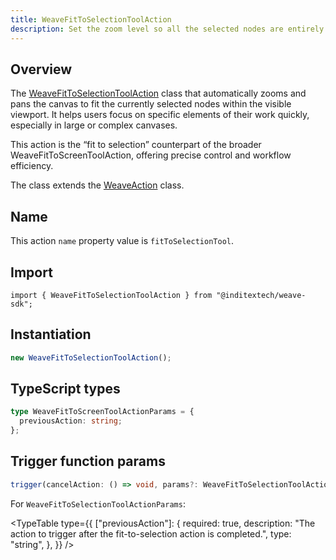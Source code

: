 ```yaml
---
title: WeaveFitToSelectionToolAction
description: Set the zoom level so all the selected nodes are entirely visible on the screen
---
```



## Overview

The [WeaveFitToSelectionToolAction](https://github.com/InditexTech/weavejs/blob/main/code/packages/sdk/src/actions/fit-to-selection-tool/fit-to-selection-tool.ts)
class that automatically zooms and pans the canvas to fit the currently selected nodes within
the visible viewport. It helps users focus on specific elements of their work quickly, especially
in large or complex canvases.

This action is the “fit to selection” counterpart of the broader WeaveFitToScreenToolAction, offering
precise control and workflow efficiency.

The class extends the [WeaveAction](/docs/sdk/api-reference/actions/action) class.

## Name

This action `name` property value is `fitToSelectionTool`.

## Import

```shell
import { WeaveFitToSelectionToolAction } from "@inditextech/weave-sdk";
```

## Instantiation

```ts
new WeaveFitToSelectionToolAction();
```

## TypeScript types

```ts
type WeaveFitToScreenToolActionParams = {
  previousAction: string;
};
```

## Trigger function params

```ts
trigger(cancelAction: () => void, params?: WeaveFitToSelectionToolActionParams): void;
```

For `WeaveFitToSelectionToolActionParams`:

<TypeTable
  type={{
    ["previousAction"]: {
      required: true,
      description:
        "The action to trigger after the fit-to-selection action is completed.",
      type: "string",
    },
  }}
/>
